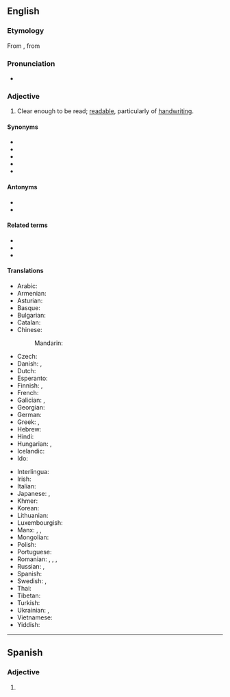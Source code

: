 ==English==

===Etymology===
From {{etyl|LL.|en}} {{m|la|legibilis||that can be read}}, from {{der|en|la|legō||}}

===Pronunciation===
* {{IPA|en|/ˈlɛd͡ʒəbl/}}

===Adjective===
{{en-adj}}

# Clear enough to be read; [[readable]], particularly of [[handwriting]].

====Synonyms====
* {{l|en|clean}}
* {{l|en|clear}}
* {{l|en|decipherable}}
* {{l|en|fair}}
* {{l|en|readable}}

====Antonyms====
* {{l|en|illegible}}
* {{l|en|unreadable}}

====Related terms====
* {{l|en|legibility}}
* {{l|en|legibly}}
* {{l|en|intelligible}}

====Translations====
{{trans-top|clear enough to be read}}
* Arabic: {{t|ar|مَقْرُوء}}
* Armenian: {{t-needed|hy}}
* Asturian: {{t|ast|lleíble}}
* Basque: {{t-needed|eu}}
* Bulgarian: {{t+|bg|четлив}}
* Catalan: {{t|ca|llegible}}
* Chinese:
*: Mandarin: {{t|cmn|可读的}}
* Czech: {{t+|cs|čitelný}}
* Danish: {{t|da|læselig}}, {{t|da|læsbar}}
* Dutch: {{t+|nl|leesbaar}}
* Esperanto: {{t|eo|legebla}}
* Finnish: {{t+|fi|luettava}}, {{t|fi|lukukelpoinen}}
* French: {{t+|fr|lisible}}
* Galician: {{t+|gl|lexible}}, {{t+|gl|lexíbel}}
* Georgian: {{t-needed|ka}}
* German: {{t+|de|leserlich}}
* Greek: {{t+|el|ευανάγνωστος|m}}, {{t+|el|αναγνώσιμος|m}}
* Hebrew: {{t|he|קָרִיא|tr=karí}}
* Hindi: {{t-needed|hi}}
* Hungarian: {{t+|hu|olvasható}}, {{t|hu|elolvasható}}
* Icelandic: {{t+|is|læsilegur}}
* Ido: {{t+|io|lektebla}}
{{trans-mid}}
* Interlingua: {{t|ia|legible}}
* Irish: {{t|ga|inléite}}
* Italian: {{t+|it|leggibile}}
* Japanese: {{t|ja|読める|tr=yomeru}}, {{t|ja|読みやすい|tr=yomiyasui}}
* Khmer: {{t-needed|km}}
* Korean: {{t-needed|ko}}
* Lithuanian: {{t-needed|lt}}
* Luxembourgish: {{t|lb|lieserlech}}
* Manx: {{t|gv|so-lhaih}}, {{t|gv|lhaihagh}}, {{t|gv|lhaihoil}}
* Mongolian: {{t-needed|mn}}
* Polish: {{t+|pl|czytelny}}
* Portuguese: {{t+|pt|legível}}
* Romanian: {{t+|ro|lizibil}}, {{t+|ro|citeț}}, {{t|ro|delușit}}, {{t+|ro|descifrabil}}
* Russian: {{t+|ru|разбо́рчивый}}, {{t+|ru|удобочита́емый}}
* Spanish: {{t+|es|legible}}
* Swedish: {{t+|sv|läslig}}, {{t+|sv|läsbar}}
* Thai: {{t-needed|th}}
* Tibetan: {{t|bo|ཀློག་བདེ་པོ}}
* Turkish: {{t+|tr|okunaklı}}
* Ukrainian: {{t|uk|розбі́рливий}}, {{t|uk|читабельний}}
* Vietnamese: {{t-needed|vi}}
* Yiddish: {{t|yi|לייענעוודיק}}
{{trans-bottom}}

----

==Spanish==

===Adjective===
{{es-adj}}

# {{l|en|legible}}
#: {{ant|es|ilegible}}